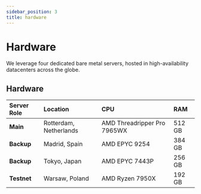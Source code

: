 ```yaml
---
sidebar_position: 3
title: hardware
---
```


# Hardware

We leverage four dedicated bare metal servers, hosted in high-availability datacenters across the globe. 

## Hardware

| Server Role       | Location                | CPU                           | RAM    
| :---------------- | :---------------------- | :---------------------------- | :----- 
| **Main** | Rotterdam, Netherlands | AMD Threadripper Pro 7965WX | 512 GB 
| **Backup** | Madrid, Spain           | AMD EPYC 9254                 | 384 GB 
| **Backup** | Tokyo, Japan            | AMD EPYC 7443P                | 256 GB | 
| **Testnet** | Warsaw, Poland          | AMD Ryzen 7950X               | 192 GB | 

